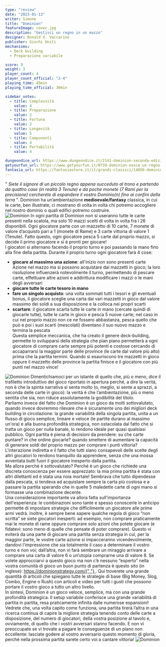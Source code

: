 ```yaml
---
type: "review"
date: "2023-01-13"
writer: Simone
title: "Dominion"
featureImage: cover.jpg
description: "Gestisci un regno in un mazzo"
designer: Donald X. Vaccarino
publisher: Giochi Uniti
mechanisms:
  - Deck building
  - Preparazione variabile

score: 9
weight: 3
player_count: 4
player_count_official: "2-4"
playing_time: 45min
playing_time_official: 30min

sidebar_votes:
  - title: Complessità
    value: 4
  - title: Preparazione
    value: 2
  - title: Fortuna
    value: 2
  - title: Longevità
    value: 5
  - title: Componenti
    value: 4
  - title: Portabilità
    value: 4

dungeondice_url: https://www.dungeondice.it/2141-dominion-seconda-edizione.html
getyourfun_url: https://www.getyourfun.it/0739-dominion-nasce-un-regno-giochi-di-carte.html
fantasia_url: https://fantasiastore.it/it/grandi-classici/14856-dominion-seconda-edizione-edizione-2022.html
---
```


<Setting>
  "
  <em>
    Siete il signore di un piccolo regno appena succeduto al trono e partendo da
    quattro case (in realtà 3 Tenute) e da poche monete (7 Rami per la
    precisione) cercherete di espandere il vostro Dominio(n) fino ai confini
    della terra
  </em>
  ". Dominion ha un’ambientazione <strong>medioevale/fantasy</strong> classica, in
  cui le carte, ben illustrate, ci mostrano di volta in volta chi potremo accogliere
  nel nostro dominio o quali edifici potremo costruire.
  <br />
</Setting>

<img src="./game1.jpg?t=1" alt="Dominion" />

<Rules>
  In ogni partita di Dominion non si useranno tutte le carte presenti nella
  scatola, ma solo 10 mazzi scelti di volta in volta fra i 26 disponibili. Ogni
  giocatore parte con un mazzetto di 10 carte, 7 monete di valore d’acquisto
  pari a 1 (monete di Rame) e 3 carte vittoria di valore 1 (Tenute). Fatto
  questo, ogni giocatore pesca 5 carte dal proprio mazzo, si decide il primo
  giocatore e si è pronti per giocare! <br />
  I giocatori si alternano facendo il proprio turno e poi passando la mano fino alla
  fine della partita. Durante il proprio turno ogni giocatore farà 4 cose:
  <br />
  <ul>
    <li>
      <strong>giocare al massimo una azione</strong>: all'inizio non sono
      presenti carte Azione nel mazzo ma si possono acquistare dai mazzetti in
      gioco; la loro risoluzione influenzerà notevolmente il turno, permettendo
      di pescare carte, effettuare altre azioni e addirittura modificare i mazzi
      o le mani degli avversari
    </li>
    <li>
      <strong>giocare tutte le carte tesoro in mano</strong>
    </li>
    <li>
      <strong>fare un singolo acquisto</strong>: una volta sommati tutti i
      tesori e gli eventuali bonus, il giocatore sceglie una carta dai vari
      mazzetti in gioco dal valore massimo dei soldi a sua disposizione e la
      colloca nei propri scarti
    </li>
    <li>
      <strong>scartare</strong>: il giocatore scarta tutte le carte in mano
      (cercate quindi di giocarle tutte), tutte le carte in gioco e pesca 5
      nuove carte; nel caso in cui nel proprio mazzo non ce ne fossero
      abbastanza, pesca quello che può e poi i suoi scarti (mescolati) diventano
      il suo nuovo mazzo e termina la pescata
      <br />
      Questa semplice meccanica, che ha creato il genere deck-building, permette
      lo svilupparsi della strategia che pian piano permetterà a ogni giocatore
      di comprare carte sempre più potenti e costose cercando di accaparrarsi la
      maggior parte delle province (le carte dal valore più alto) prima che la
      partita termini. Quando si esauriscono tre mazzetti in gioco oppure il
      mazzetto delle province la partita finisce e il giocatore con più punti
      nel mazzo vince!
    </li>
  </ul>
</Rules>

<img src="./game2.jpg?t=1" alt="Dominion" />

<Feedback>
  Dimentichiamoci per un istante di quello che, più o meno, dice il trafiletto
  introduttivo del gioco riportato in apertura perché, a dire la verità, non è
  che la spinta narrativa si senta molto (o, meglio, si sente a sprazzi, a
  seconda delle carte in gioco): la verità è che l’ambientazione, più o meno
  sentita che sia, non riduce assolutamente la godibilità del titolo. <br />
  Parliamo invece del fatto che Dominion è un gioco da molti sottovalutato, quando
  invece dovremmo rilevare che è sicuramente uno dei migliori deck building in circolazione:
  la grande variabilità della singola partita, unita a un flusso di gioco semplice,
  lineare e veloce (le partite durano al massimo un'ora) e alla buona profondità
  strategica, non ostacolata dal fatto che si tratta un gioco per nulla banale, lo
  rendono ideale per quasi qualsiasi pubblico. Ogni partita è piena di decisioni
  da prendere: su che carte puntare? in che ordine giocarle? quando smettere di aumentare
  la capacità di generare soldi del proprio mazzo per comprare i punti vittoria?
  <br />
  L'interazione indiretta e il fatto che tutti siano consapevoli delle scelte degli
  altri giocatori lo rendono tranquillo da apprendere, senza che una mossa avventata
  butti fuori il giocatore inesperto dalla partita.
  <br />
  Ma allora perché è sottovalutato? Perché è un gioco che richiede una discreta conoscenza
  per essere apprezzato: la mia prima partita è stata con altri dilettanti ed è stata
  una noia mortale! Sembrava che tutto dipendesse dalla pescata, si tendeva ad acquistare
  sempre la carta più costosa e a passare la partita sperando che in quelle 5 maledette
  carte di ogni mano si formasse una combinazione decente.
  <br />
  Una considerazione importante va allora fatta sull'importanza dell'esperienza:
  le combinazioni sono tante e spesso conoscerle in anticipo permette di impostare
  strategie che difficilmente un giocatore alle prime armi vedrà. Inoltre, è sempre
  bene sapere qualche regola di gioco “non scritta” se siete giocatori inesperti:
  ad esempio, non comprare praticamente mai le monete di rame oppure comprare solo
  azioni che potete giocare (e fidatevi: sono meno di quelle che pensate di poter
  comprare). Questo vi eviterà da una parte di giocare una partita senza strategia
  in cui, per la maggior parte, le vostre carte azione si impacceranno vicendevolmente,
  dandovi l’impressione che sia totalmente il caso a determinare il vostro turno
  e non voi; dall’altra, non vi farà sembrare un miraggio arrivare a comprare una
  carta di valore 6 o un’utopia comprarne una di valore 8. Se volete approcciarvi
  a questo gioco ma non c’è nessuno “esperto” nella vostra comunità di gioco un buon
  punto di partenza è questo sito (in inglese): <a
    href="https://dominionstrategy.com/"
    target="_blank"
  >
    https://dominionstrategy.com/{" "}
  </a>. Qui troverete una grande quantità di articoli che spiegano tutte le strategie
  di base (Big Money, Slog, Combo, Engine o Rush) con articoli e video per tutti
  i gusti che possono portare il vostro gioco a tutto un altro livello.
  <br />
  In sintesi, Dominion è un gioco veloce, semplice, ma con una grande profondità
  strategica. Il setup variabile conferisce una grande variabilità di partita in
  partita, resa praticamente infinita dalle numerose espansioni! Vedrete che, una
  volta capito come funziona, una partita tirerà l’altra in una ricerca continua
  di capire la migliore strategia tenendo conto delle carte a disposizione, del numero
  di giocatori, della vostra posizione al tavolo e, ovviamente, di quello che i vostri
  avversari stanno facendo. E non vi preoccupate se vi trovate a pagare le conseguenze
  di un piano non eccellente: lasciate godere al vostro avversario questo momento
  di gloria, perché nella prossima partita sarete certo voi a cantare vittoria!
</Feedback>

<img src="./game3.jpg?t=1" alt="Dominion" />
